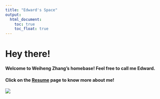 ```yaml
---
title: "Edward's Space"
output: 
  html_document:
    toc: true
    toc_float: true
---
```


# Hey there!

#### Welcome to Weiheng Zhang's homebase! Feel free to call me Edward. 
#### Click on the [Resume](about.html) page to know more about me!

![](./images/homebase.png)




